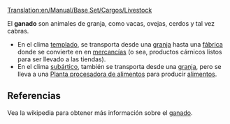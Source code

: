 [[Translation:en/Manual/Base Set/Cargos/Livestock]]

{{es/Carga| carga  = Ganado
| imagen = Livestock.png
| producida = [[es/Manual/Base Set/Industries/Granja|Granja]]
| aceptada  = [[es/Manual/Base Set/Industries/Fábrica|Fábrica]] (clima templado), <br/> [[es/Manual/Base Set/Industries/Planta procesadora de alimentos|Planta procesadora de alimentos]] (clima subártico)
}}
El '''ganado''' son animales de granja, como vacas, ovejas, cerdos y tal vez cabras.
*En el clima [[es/templado|templado]], se transporta desde una [[es/granja|granja]] hasta una [[es/fábrica|fábrica]] donde se convierte en en [[es/mercancías|mercancías]] (o sea, productos cárnicos listos para ser llevado a las tiendas).
*En el clima [[es/subártico|subártico]], también se transporta desde una [[es/granja|granja]], pero se lleva a una [[es/Manual/Base Set/Industries/Planta procesadora de alimentos|Planta procesadora de alimentos]] para producir [[es/alimentos|alimentos]].


== Referencias ==
Vea la wikipedia para obtener más información sobre el [https://www.wikipedia.org/wiki/es:ganado ganado].